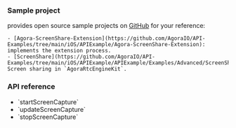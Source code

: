 <PlatformWrapper platform="ios">

### Sample project

<Vg k="COMPANY" /> provides open source sample projects on [GitHub](https://github.com/AgoraIO/API-Examples) for your reference:

    - [Agora-ScreenShare-Extension](https://github.com/AgoraIO/API-Examples/tree/main/iOS/APIExample/Agora-ScreenShare-Extension): implements the extension process.
    - [ScreenShare](https://github.com/AgoraIO/API-Examples/tree/main/iOS/APIExample/APIExample/Examples/Advanced/ScreenShare): Screen sharing in `AgoraRtcEngineKit`.

### API reference

- <Link to="{{Global.API_REF_IOS_ROOT}}/agorartckit/agorartcenginekit/startscreencapture(_:)">`startScreenCapture`</Link>
- <Link to="{{Global.API_REF_IOS_ROOT}}/agorartckit/agorartcenginekit/updatescreencapture(_:)">`updateScreenCapture`</Link>
- <Link to="{{Global.API_REF_IOS_ROOT}}/agorartckit/agorartcenginekit/stopscreencapture()">`stopScreenCapture`</Link>

</PlatformWrapper>